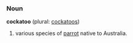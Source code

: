 ===Noun===
'''cockatoo''' (plural: [[cockatoos]])

# various species of [[parrot]] native to Australia.